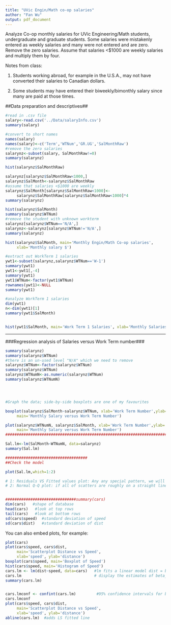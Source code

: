 ```yaml
---
title: "UVic Engin/Math co-op salaries"
author: "Fan Wu"
output: pdf_document
---
```


Analyze Co-op monthly salaries for UVic Engineering/Math students, undergraduate and graduate students.
Some salaries were mistakenly entered as weekly salaries and many were not entered 
and are zero.  Remove the zero salaries.  Assume that salaries <$1000 are weekly salaries and multiply them by four.

Notes from class: 

1. Students working abroad, for example in the U.S.A., may not have converted their
salaries to Canadian dollars.  

2. Some students may have entered their biweekly/bimonthly salary since many are paid 
at those times.

##Data preparation and descriptives##

```r
#read in .csv file
salary<-read.csv('../Data/salaryInfo.csv')  
summary(salary)

#convert to short names
names(salary)
names(salary)<-c('Term','WTNum','GR.UG','SalMonthRaw')  
#remove the zero salaries
salarynz<-subset(salary, SalMonthRaw!=0)   
summary(salarynz)

hist(salarynz$SalMonthRaw)

salarynz[salarynz$SalMonthRaw<1000,]
salarynz$SalMonth<-salarynz$SalMonthRaw
#assume that salaries <$1000 are weekly
salarynz$SalMonth[salarynz$SalMonthRaw<1000]<-
     salarynz$SalMonthRaw[salarynz$SalMonthRaw<1000]*4   
summary(salarynz)

hist(salarynz$SalMonth)
summary(salarynz$WTNum)
#remove the student with unknown workterm
salarynz[salarynz$WTNum=='N/A',]
salarynz<-salarynz[salarynz$WTNum!='N/A',]  
summary(salarynz)

hist(salarynz$SalMonth, main='Monthly Engin/Math Co-op salaries', 
     xlab='Monthly salary $')
```




```r



#extract out WorkTerm 1 salaries 
ywt1<-subset(salarynz,salarynz$WTNum=='W-1')
summary(ywt1)
ywt1<-ywt1[,-4]
summary(ywt1)
ywt1$WTNum<-factor(ywt1$WTNum)
rownames(ywt1)<-NULL
summary(ywt1)

#analyze WorkTerm 1 salaries
dim(ywt1)
n<-dim(ywt1)[1]
summary(ywt1$SalMonth)


hist(ywt1$SalMonth, main='Work Term 1 Salaries', xlab='Monthly Salaries $')


```

-----------------------------

###Regression analysis of Salaries versus Work Term number###


```r
summary(salarynz)
summary(salarynz$WTNum)
#there is an un-used level "N/A" which we need to remove
salarynz$WTNum<-factor(salarynz$WTNum)
summary(salarynz$WTNum)
salarynz$WTNumN<-as.numeric(salarynz$WTNum)
summary(salarynz$WTNumN)




#Graph the data; side-by-side boxplots are one of my favourites

boxplot(salarynz$SalMonth~salarynz$WTNum, xlab='Work Term Number',ylab='monthly salary',
     main='Monthly Salary versus Work Term Number')

plot(salarynz$WTNumN, salarynz$SalMonth, xlab='Work Term Number',ylab='monthly salary',
     main='Monthly Salary versus Work Term Number')
##############################################################################################

Sal.lm<-lm(SalMonth~WTNumN, data=salarynz)
summary(Sal.lm)

####################################
##Check the model 

plot(Sal.lm,which=1:2)

# 1: Residuals VS Fitted values plot: Any any special pattern, we will conclude that the residuals have a constance varaince.
# 2: Normal Q-Q plot: if all of scatters are roughly on a straight line, we will conclude the residuals follow a normal distribution.  


###############################summary(cars)
dim(cars)   #shape of database
head(cars)   #look at top rows
tail(cars)   #look at bottom rows
sd(cars$speed)  #standard deviation of speed
sd(cars$dist)   #standard deviation of dist


```

You can also embed plots, for example:

```r
plot(cars)
plot(cars$speed, cars$dist,
     main='Scatterplot Distance vs Speed',
     xlab='speed', ylab='distance')
boxplot(cars$speed, main='Boxplot of Speed')
hist(cars$speed, main='Histogram of Speed')
cars.lm <- lm(dist~speed, data=cars)   #lm fits a linear model dist = beta_0 + beta_1 speed
cars.lm                                # display the estimates of beta_0  and beta_1
summary(cars.lm)


cars.lmconf <- confint(cars.lm)         #95% confidence intervals for beta_0, beta_1
cars.lmconf
plot(cars$speed, cars$dist,
     main='Scatterplot Distance vs Speed',
     xlab='speed', ylab='distance')
abline(cars.lm)  #adds LS fitted line

```


